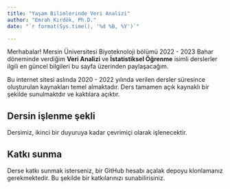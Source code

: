 ```yaml
---
title: "Yaşam Bilimlerinde Veri Analizi"
author: "Emrah Kırdök, Ph.D."
date: "`r format(Sys.time(), '%d %B, %Y')`"

---
```


Merhabalar! Mersin Üniversitesi Biyoteknoloji bölümü 2022 - 2023 Bahar döneminde verdiğim **Veri Analizi** ve **İstatistiksel Öğrenme** isimli derslerler ilgili en güncel bilgileri bu sayfa üzerinden paylaşacağım.

Bu internet sitesi aslında 2020 - 2022 yılında verilen dersler süresince oluşturulan kaynakları temel almaktadır. Ders tamamen açık kaynaklı bir şekilde sunulmaktdır ve kaktılara açıktır.

## Dersin işlenme şekli

Dersimiz, ikinci bir duyuruya kadar çevrimiçi olarak işlenecektir.

## Katkı sunma

Derse katkı sunmak isterseniz, bir GitHub hesabı açalak depoyu klonlamanız gerekmektedir. Bu şekilde bir katkılarınızı sunabilirisiniz.

